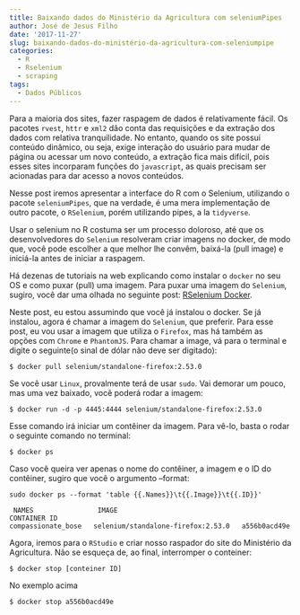 ```yaml
---
title: Baixando dados do Ministério da Agricultura com seleniumPipes
author: José de Jesus Filho
date: '2017-11-27'
slug: baixando-dados-do-ministério-da-agricultura-com-seleniumpipe
categories:
  - R
  - Rselenium
  - scraping
tags:
  - Dados Públicos
---
```


Para a maioria dos sites, fazer raspagem de dados é relativamente fácil. Os pacotes `rvest`, `httr` e `xml2` dão conta das requisições e da extração dos dados com relativa tranquilidade. No entanto, quando os site possui conteúdo dinâmico, ou seja, exige interação do usuário para mudar de página ou acessar um novo conteúdo, a extração fica mais difícil, pois esses sites incorparam funções do `javascript`, as quais precisam ser acionadas para dar acesso a novos conteúdos.

Nesse post iremos apresentar a interface do R com o Selenium, utilizando o pacote `seleniumPipes`, que na verdade, é uma mera implementação de outro pacote, o `RSelenium`, porém utilizando pipes, a la `tidyverse`.

Usar o selenium no R costuma ser um processo doloroso, até que os desenvolvedores do `Selenium` resolveram criar imagens no docker, de modo que, você pode escolher a que melhor lhe convêm, baixá-la (pull image) e iniciá-la antes de iniciar a raspagem.

Há dezenas de tutoriais na web explicando como instalar o `docker` no seu OS e como puxar (pull) uma imagem. Para puxar uma imagem do `Selenium`, sugiro, você dar uma olhada no seguinte post: [RSelenium Docker ](http://rpubs.com/johndharrison/RSelenium-Docker).

Neste post, eu estou assumindo que você já instalou o docker. Se já instalou, agora é chamar a imagem do `Selenium`, que preferir. Para esse post, eu vou usar a imagem que utiliza o `Firefox`, mas há também as opções com `Chrome` e `PhantomJS`. Para chamar a image, vá para o terminal e digite o seguinte(o sinal de dólar não deve ser digitado):

```
$ docker pull selenium/standalone-firefox:2.53.0
```

Se você usar `Linux`, provalmente terá de usar `sudo`. Vai demorar um pouco, mas uma vez baixado, você poderá rodar a imagem:

```
$ docker run -d -p 4445:4444 selenium/standalone-firefox:2.53.0
```
Esse comando irá iniciar um contêiner da imagem. Para vê-lo, basta o rodar o seguinte comando no terminal:

```
$ docker ps
```

Caso você queira ver apenas o nome do contêiner, a imagem e o ID do contêiner, sugiro que você o argumento --format:

```
sudo docker ps --format 'table {{.Names}}\t{{.Image}}\t{{.ID}}'
```


```
 NAMES                IMAGE                                      CONTAINER ID
compassionate_bose   selenium/standalone-firefox:2.53.0   a556b0acd49e
```

Agora, iremos para o `RStudio` e criar nosso raspador do site do Ministério da Agricultura. Não se esqueça de, ao final, interromper o conteiner:


```
$ docker stop [conteiner ID]
```

No exemplo acima

```
$ docker stop a556b0acd49e
```



